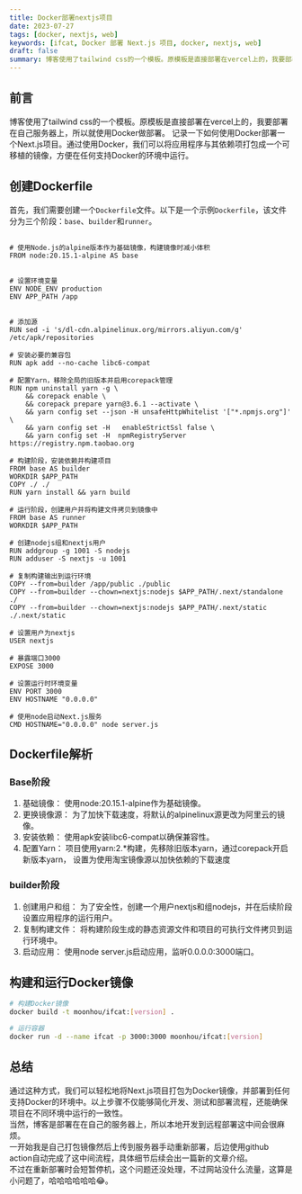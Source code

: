```yaml
---
title: Docker部署nextjs项目
date: 2023-07-27
tags: [docker, nextjs, web]
keywords: [ifcat, Docker 部署 Next.js 项目, docker, nextjs, web]
draft: false
summary: 博客使用了tailwind css的一个模板。原模板是直接部署在vercel上的，我要部署在自己服务器上，所以就使用Docker做部署。记录一下如何使用Docker部署一个Next.js项目。通过使用Docker，我们可以将应用程序与其依赖项打包成一个可移植的镜像，方便在任何支持Docker的环境中运行。
---
```


## 前言

博客使用了tailwind css的一个模板。原模板是直接部署在vercel上的，我要部署在自己服务器上，所以就使用Docker做部署。
记录一下如何使用Docker部署一个Next.js项目。通过使用Docker，我们可以将应用程序与其依赖项打包成一个可移植的镜像，方便在任何支持Docker的环境中运行。

<TOCInline toc={props.toc} exclude="Overview" toHeading={2} />

## 创建Dockerfile

首先，我们需要创建一个`Dockerfile`文件。以下是一个示例`Dockerfile`，该文件分为三个阶段：`base`、`builder`和`runner`。

```Dockerfile:Dockerfile

# 使用Node.js的alpine版本作为基础镜像，构建镜像时减小体积
FROM node:20.15.1-alpine AS base


# 设置环境变量
ENV NODE_ENV production
ENV APP_PATH /app


# 添加源
RUN sed -i 's/dl-cdn.alpinelinux.org/mirrors.aliyun.com/g' /etc/apk/repositories

# 安装必要的兼容包
RUN apk add --no-cache libc6-compat

# 配置Yarn，移除全局的旧版本并启用corepack管理
RUN npm uninstall yarn -g \
    && corepack enable \
    && corepack prepare yarn@3.6.1 --activate \
    && yarn config set --json -H unsafeHttpWhitelist '["*.npmjs.org"]'  \
    && yarn config set -H   enableStrictSsl false \
    && yarn config set -H  npmRegistryServer https://registry.npm.taobao.org

# 构建阶段，安装依赖并构建项目
FROM base AS builder
WORKDIR $APP_PATH
COPY ./ ./
RUN yarn install && yarn build

# 运行阶段，创建用户并将构建文件拷贝到镜像中
FROM base AS runner
WORKDIR $APP_PATH

# 创建nodejs组和nextjs用户
RUN addgroup -g 1001 -S nodejs
RUN adduser -S nextjs -u 1001

# 复制构建输出到运行环境
COPY --from=builder /app/public ./public
COPY --from=builder --chown=nextjs:nodejs $APP_PATH/.next/standalone ./
COPY --from=builder --chown=nextjs:nodejs $APP_PATH/.next/static ./.next/static

# 设置用户为nextjs
USER nextjs

# 暴露端口3000
EXPOSE 3000

# 设置运行时环境变量
ENV PORT 3000
ENV HOSTNAME "0.0.0.0"

# 使用node启动Next.js服务
CMD HOSTNAME="0.0.0.0" node server.js
```

## Dockerfile解析

### Base阶段

1. 基础镜像： 使用node:20.15.1-alpine作为基础镜像。
2. 更换镜像源： 为了加快下载速度，将默认的alpinelinux源更改为阿里云的镜像。
3. 安装依赖： 使用apk安装libc6-compat以确保兼容性。
4. 配置Yarn： 项目使用yarn:2.\*构建，先移除旧版本yarn，通过corepack开启新版本yarn， 设置为使用淘宝镜像源以加快依赖的下载速度

### builder阶段

1. 创建用户和组： 为了安全性，创建一个用户nextjs和组nodejs，并在后续阶段设置应用程序的运行用户。
2. 复制构建文件： 将构建阶段生成的静态资源文件和项目的可执行文件拷贝到运行环境中。
3. 启动应用： 使用node server.js启动应用，监听0.0.0.0:3000端口。

## 构建和运行Docker镜像

```bash
# 构建Docker镜像
docker build -t moonhou/ifcat:[version] .

# 运行容器
docker run -d --name ifcat -p 3000:3000 moonhou/ifcat:[version]
```

## 总结

通过这种方式，我们可以轻松地将Next.js项目打包为Docker镜像，并部署到任何支持Docker的环境中。以上步骤不仅能够简化开发、测试和部署流程，还能确保项目在不同环境中运行的一致性。  
当然，博客是部署在在自己的服务器上，所以本地开发到远程部署这中间会很麻烦。  
一开始我是自己打包镜像然后上传到服务器手动重新部署，后边使用github action自动完成了这中间流程，具体细节后续会出一篇新的文章介绍。  
不过在重新部署时会短暂停机，这个问题还没处理，不过网站没什么流量，这算是小问题了，哈哈哈哈哈哈😂。
